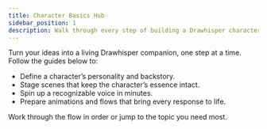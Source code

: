 ```yaml
---
title: Character Basics Hub
sidebar_position: 1
description: Walk through every step of building a Drawhisper character, scene, voice, animation, and final flow.
---
```



Turn your ideas into a living Drawhisper companion, one step at a time. Follow the guides below to:

- Define a character’s personality and backstory.
- Stage scenes that keep the character’s essence intact.
- Spin up a recognizable voice in minutes.
- Prepare animations and flows that bring every response to life.

Work through the flow in order or jump to the topic you need most.

<DocCardList items={useCurrentSidebarCategory().items} />
